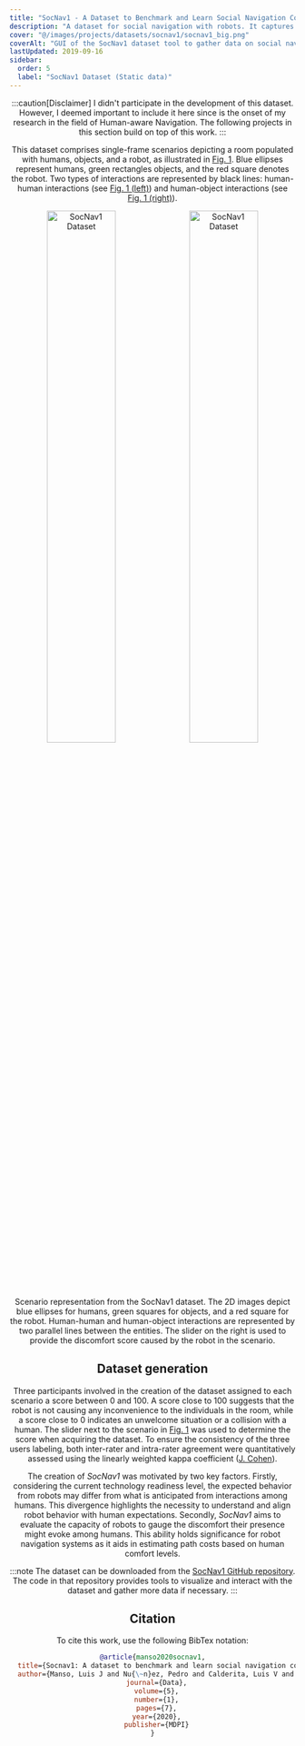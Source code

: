 ```yaml
---
title: "SocNav1 - A Dataset to Benchmark and Learn Social Navigation Conventions (version 1)"
description: "A dataset for social navigation with robots. It captures the positions of humans, objects, and the robot within a room environment. As labels, it includes a discomfort score that quantifies how the robot's current location disrupts people's comfort."
cover: "@/images/projects/datasets/socnav1/socnav1_big.png"
coverAlt: "GUI of the SocNav1 dataset tool to gather data on social navigation"
lastUpdated: 2019-09-16
sidebar:
  order: 5
  label: "SocNav1 Dataset (Static data)"
---
```



<Header
	contributors={[
		"Luis J. Manso",
		"Pedro Nunez",
		"Luis V. Calderita",
		"Diego R. Faria",
		"Pilar Bachiller",
	]}
	githubUrl="https://github.com/gnns4hri/SocNav1"
	paperUrl="https://arxiv.org/abs/1909.02993"
/>

:::caution[Disclaimer]
I didn't participate in the development of this dataset. However, I deemed important to include it here since is the onset of my research in the field of Human-aware Navigation. The following projects in this section build on top of this work.
:::

This dataset comprises single-frame scenarios depicting a room populated with humans, objects, and a robot, as illustrated in [Fig. 1](#fig-1). Blue ellipses represent humans, green rectangles objects, and the red square denotes the robot. Two types of interactions are represented by black lines: human-human interactions (see [Fig. 1 (left)](#fig-1)) and human-object interactions (see [Fig. 1 (right)](#fig-1)).

<Image style="width: 49%; display: inline-block" src={socnavBig} alt="SocNav1 Dataset" />
<Image style="width: 49%; display: inline-block" src={socnavSmall} alt="SocNav1 Dataset" />
<Caption number="1"> Scenario representation from the SocNav1 dataset. The 2D	images depict blue ellipses for humans, green squares for objects, and a red square for the robot. Human-human and human-object interactions are represented by two parallel lines between the entities. The slider on the right is used to provide the discomfort score caused by the robot in the scenario.</Caption>

## Dataset generation

Three participants involved in the creation of the dataset assigned to each scenario a score between 0 and 100. A score close to 100 suggests that the robot is not causing any inconvenience to the individuals in the room, while a score close to 0 indicates an unwelcome situation or a collision with a human. The slider next to the scenario in [Fig. 1](#fig-1) was used to determine the score when acquiring the dataset. To ensure the consistency of the three users labeling, both inter-rater and intra-rater agreement were quantitatively assessed using the linearly weighted kappa coefficient ([J. Cohen](https://doi.org/10.1037/h0026256)).

The creation of _SocNav1_ was motivated by two key factors. Firstly, considering the current technology readiness level, the expected behavior from robots may differ from what is anticipated from interactions among humans. This divergence highlights the necessity to understand and align robot behavior with human expectations. Secondly, _SocNav1_ aims to evaluate the capacity of robots to gauge the discomfort their presence might evoke among humans. This ability holds significance for robot navigation systems as it aids in estimating path costs based on human comfort levels.

:::note
The dataset can be downloaded from the [SocNav1 GitHub repository](https://github.com/gnns4hri/SocNav1). The code in that repository provides tools to visualize and interact with the dataset and gather more data if necessary.
:::


## Citation

To cite this work, use the following BibTex notation:

```bibtex
@article{manso2020socnav1,
  title={Socnav1: A dataset to benchmark and learn social navigation conventions},
  author={Manso, Luis J and Nu{\~n}ez, Pedro and Calderita, Luis V and Faria, Diego R and Bachiller, Pilar},
  journal={Data},
  volume={5},
  number={1},
  pages={7},
  year={2020},
  publisher={MDPI}
}

```